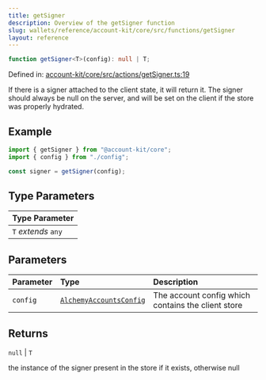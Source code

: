 ```yaml
---
title: getSigner
description: Overview of the getSigner function
slug: wallets/reference/account-kit/core/src/functions/getSigner
layout: reference
---
```


```ts
function getSigner<T>(config): null | T;
```

Defined in: [account-kit/core/src/actions/getSigner.ts:19](https://github.com/alchemyplatform/aa-sdk/blob/49e74eee8606f480b200b4612d00d950da8a8742/account-kit/core/src/actions/getSigner.ts#L19)

If there is a signer attached to the client state, it will return it.
The signer should always be null on the server, and will be set on the client
if the store was properly hydrated.

## Example

```ts
import { getSigner } from "@account-kit/core";
import { config } from "./config";

const signer = getSigner(config);
```

## Type Parameters

| Type Parameter      |
| :------------------ |
| `T` _extends_ `any` |

## Parameters

| Parameter | Type                                                                 | Description                                        |
| :-------- | :------------------------------------------------------------------- | :------------------------------------------------- |
| `config`  | [`AlchemyAccountsConfig`](../type-aliases/AlchemyAccountsConfig.mdx) | The account config which contains the client store |

## Returns

`null` | `T`

the instance of the signer present in the store if it exists, otherwise null

